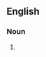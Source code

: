 ==English==

===Noun===
{{head|en|noun form|head=[[coffin]] [[nail]]s}}

# {{plural of|coffin nail|lang=en}}